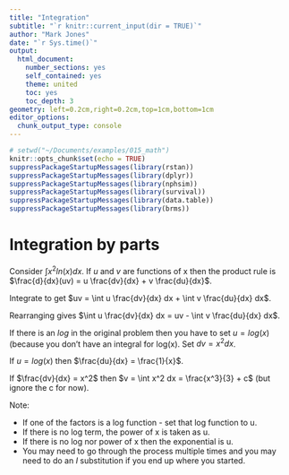 ```yaml
---
title: "Integration"
subtitle: "`r knitr::current_input(dir = TRUE)`"
author: "Mark Jones"
date: "`r Sys.time()`"
output:
  html_document:
    number_sections: yes
    self_contained: yes
    theme: united
    toc: yes
    toc_depth: 3
geometry: left=0.2cm,right=0.2cm,top=1cm,bottom=1cm
editor_options:
  chunk_output_type: console
---
```



```r
# setwd("~/Documents/examples/015_math")
knitr::opts_chunk$set(echo = TRUE)
suppressPackageStartupMessages(library(rstan))
suppressPackageStartupMessages(library(dplyr))
suppressPackageStartupMessages(library(nphsim))
suppressPackageStartupMessages(library(survival))
suppressPackageStartupMessages(library(data.table))
suppressPackageStartupMessages(library(brms))
```

# Integration by parts

Consider $\int x^2 ln(x) dx$. If $u$ and $v$ are functions of x then the product rule is $\frac{d}{dx}(uv) = u \frac{dv}{dx} + v \frac{du}{dx}$.

Integrate to get $uv = \int u \frac{dv}{dx} dx + \int v \frac{du}{dx} dx$.

Rearranging gives $\int u \frac{dv}{dx} dx = uv - \int v \frac{du}{dx} dx$.

If there is an $log$ in the original problem then you have to set $u = log(x)$ (because you don't have an integral for log(x). Set $dv = x^2 dx$.

If $u = log(x)$ then $\frac{du}{dx} = \frac{1}{x}$.

If $\frac{dv}{dx} = x^2$ then $v = \int x^2 dx = \frac{x^3}{3} + c$ (but ignore the c for now).

\begin{aligned}
  \int u \frac{du}{dx}dx &= \int log(x) x^2 dx \\
  &= \frac{x^3}{3}log(x) - \int \frac{x^3}{3}\frac{1}{x}dx \\
  &= \frac{x^3}{3}log(x) - \int \frac{x^2}{3}dx \\ 
  &= \frac{x^3}{3}log(x) - \frac{x^3}{9} + c \\ 
  &= \frac{x^3}{3}(log(x) - 1/3) + c
\end{aligned}

Note:

+ If one of the factors is a log function - set that log function to u.
+ If there is no log term, the power of x is taken as u.
+ If there is no log nor power of x then the exponential is u.
+ You may need to go through the process multiple times and you may need to do an $I$ substitution if you end up where you started.


